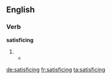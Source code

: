 
==English==

===Verb===
'''satisficing'''

# {{present participle of|satisfice}}
#* {{quote-journal|year=1956|author=Simon, H. A.|title=Rational choice and the structure of the environment|journal=Psychological Review|volume=63 No. 2|page=136|passage=A ‘satisficing’ path, a path that will permit satisfaction at some specified level of all its needs.}}

[[de:satisficing]]
[[fr:satisficing]]
[[ta:satisficing]]